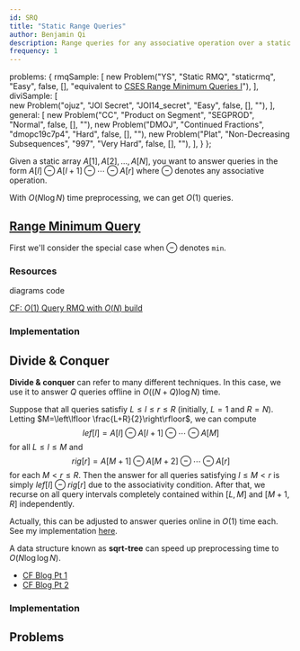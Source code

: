 ```yaml
---
id: SRQ
title: "Static Range Queries"
author: Benjamin Qi
description: Range queries for any associative operation over a static array.
frequency: 1
---
```


  problems: {
    rmqSample: [
      new Problem("YS", "Static RMQ", "staticrmq", "Easy", false, [], "equivalent to [CSES Range Minimum Queries I](https://cses.fi/problemset/task/1647)"),
    ],
    diviSample: [      
      new Problem("ojuz", "JOI Secret", "JOI14_secret", "Easy", false, [], ""),
    ],
    general: [
      new Problem("CC", "Product on Segment", "SEGPROD", "Normal", false, [], ""),
      new Problem("DMOJ", "Continued Fractions", "dmopc19c7p4", "Hard", false, [], ""),
      new Problem("Plat", "Non-Decreasing Subsequences", "997", "Very Hard", false, [], ""),
    ],
  }
};

Given a static array $A[1],A[2],\ldots,A[N]$, you want to answer queries in the form $A[l]\ominus A[l+1]\ominus \cdots \ominus A[r]$ where $\ominus$ denotes any associative operation.

With $O(N\log N)$ time preprocessing, we can get $O(1)$ queries.

## [Range Minimum Query](https://en.wikipedia.org/wiki/Range_minimum_query)

First we'll consider the special case when $\ominus$ denotes `min`. 

<problems-list problems={metadata.problems.rmqSample} />

### Resources

<resources>
  <resource source="CPH" title="9.1 - Minimum Queries" starred>diagrams</resource>
  <resource source="PAPS" title="11.2.2 - Sparse Tables" starred>code</resource>
  <resource source="cp-algo" title="RMQ" url="sequences/rmq.html"></resource>
  <resource source="cp-algo" title="Sparse Table" url="data_structures/sparse-table.html"></resource>
</resources>

<optional-content title="Faster Preprocessing">

[CF: $O(1)$ Query RMQ with $O(N)$ build](https://codeforces.com/blog/entry/78931)
 
</optional-content>

### Implementation

<IncompleteSection />

## Divide & Conquer

<problems-list problems={metadata.problems.diviSample} />

**Divide & conquer** can refer to many different techniques. In this case, we use it to answer $Q$ queries offline in $O((N+Q)\log N)$ time. 

Suppose that all queries satisfiy $L\le l\le r\le R$ (initially, $L=1$ and $R=N$). Letting $M=\left\lfloor \frac{L+R}{2}\right\rfloor$, we can compute 
$$
lef[l]=A[l]\ominus A[l+1]\ominus \cdots \ominus A[M]
$$ 
for all $L\le l\le M$ and 
$$
rig[r]=A[M+1]\ominus A[M+2] \ominus \cdots\ominus A[r]
$$ 
for each $M< r\le R$. Then the answer for all queries satisfying $l\le M< r$ is simply $lef[l]\ominus rig[r]$ due to the associativity condition. After that, we recurse on all query intervals completely contained within $[L,M]$ and $[M+1,R]$ independently.

Actually, this can be adjusted to answer queries online in $O(1)$ time each. See my implementation [here](https://github.com/bqi343/USACO/blob/master/Implementations/content/data-structures/Static%20Range%20Queries%20(9.1)/RangeQuery.h).

<optional-content title="Faster Preprocessing">

A data structure known as **sqrt-tree** can speed up preprocessing time to $O(N\log \log N)$.

 - [CF Blog Pt 1](http://codeforces.com/blog/entry/57046)
 - [CF Blog Pt 2](http://codeforces.com/blog/entry/59092)

</optional-content>

### Implementation

<IncompleteSection />

## Problems

<problems-list problems={metadata.problems.general} />